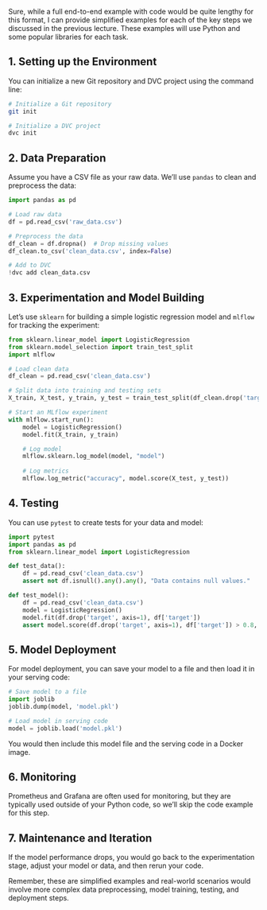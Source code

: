 Sure, while a full end-to-end example with code would be quite lengthy for this format, I can provide simplified examples for each of the key steps we discussed in the previous lecture. These examples will use Python and some popular libraries for each task.

## 1. Setting up the Environment

You can initialize a new Git repository and DVC project using the command line:

```bash
# Initialize a Git repository
git init

# Initialize a DVC project
dvc init
```

## 2. Data Preparation

Assume you have a CSV file as your raw data. We'll use `pandas` to clean and preprocess the data:

```python
import pandas as pd

# Load raw data
df = pd.read_csv('raw_data.csv')

# Preprocess the data
df_clean = df.dropna()  # Drop missing values
df_clean.to_csv('clean_data.csv', index=False)

# Add to DVC
!dvc add clean_data.csv
```

## 3. Experimentation and Model Building

Let's use `sklearn` for building a simple logistic regression model and `mlflow` for tracking the experiment:

```python
from sklearn.linear_model import LogisticRegression
from sklearn.model_selection import train_test_split
import mlflow

# Load clean data
df_clean = pd.read_csv('clean_data.csv')

# Split data into training and testing sets
X_train, X_test, y_train, y_test = train_test_split(df_clean.drop('target', axis=1), df_clean['target'], test_size=0.2)

# Start an MLflow experiment
with mlflow.start_run():
    model = LogisticRegression()
    model.fit(X_train, y_train)

    # Log model
    mlflow.sklearn.log_model(model, "model")
    
    # Log metrics
    mlflow.log_metric("accuracy", model.score(X_test, y_test))
```

## 4. Testing

You can use `pytest` to create tests for your data and model:

```python
import pytest
import pandas as pd
from sklearn.linear_model import LogisticRegression

def test_data():
    df = pd.read_csv('clean_data.csv')
    assert not df.isnull().any().any(), "Data contains null values."

def test_model():
    df = pd.read_csv('clean_data.csv')
    model = LogisticRegression()
    model.fit(df.drop('target', axis=1), df['target'])
    assert model.score(df.drop('target', axis=1), df['target']) > 0.8, "Model accuracy is too low."
```

## 5. Model Deployment

For model deployment, you can save your model to a file and then load it in your serving code:

```python
# Save model to a file
import joblib
joblib.dump(model, 'model.pkl')

# Load model in serving code
model = joblib.load('model.pkl')
```

You would then include this model file and the serving code in a Docker image.

## 6. Monitoring

Prometheus and Grafana are often used for monitoring, but they are typically used outside of your Python code, so we'll skip the code example for this step.

## 7. Maintenance and Iteration

If the model performance drops, you would go back to the experimentation stage, adjust your model or data, and then rerun your code.

Remember, these are simplified examples and real-world scenarios would involve more complex data preprocessing, model training, testing, and deployment steps.
